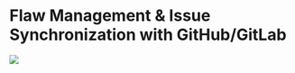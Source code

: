 # Flaw Management & Issue Synchronization with GitHub/GitLab

![](../../../assets/github-ticket-example.png)